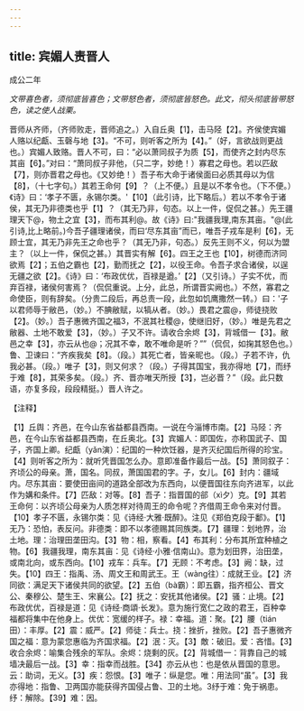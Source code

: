 ```yaml
---
---
---
```

title: 宾媚人责晋人
---



成公二年

*文带喜色者，须彻底皆喜色；文带怒色者，须彻底皆怒色。此文，彻头彻底皆带怒色，读之使人战栗。*

晋师从齐师，（齐师败走，晋师追之。）入自丘奥【1】，击马陉【2】。齐侯使宾媚人赂以纪甗、玉磬与地【3】。“不可，则听客之所为【4】。”（好，言欲战则更战也。）宾媚人致赂。晋人不可，曰：“必以萧同叔子为质【5】，而使齐之封内尽东其亩【6】。”对曰：“萧同叔子非他，（只二字，妙绝！）寡君之母也。若以匹敌【7】，则亦晋君之母也。《又妙绝！）吾子布大命于诸侯面曰必质其母以为信【8】，（十七字句。）其若王命何【9】？（上不便。）且是以不孝令也。（下不便。）《诗》曰：‘孝子不匮，永锡尔类。'【10】（此引诗，比下略后。）若以不孝令于诸侯，其无乃非德类也乎【1】？（其无乃非，句态。以上一件，促侃之甚。）先王疆理天下@，物土之宜【3】，而布其利@。故《诗》曰:"我疆我理,南东其亩。"@(此引诗,比上略前。)今吾子疆理诸侯，而曰‘尽东其亩”而已，唯吾子戎车是利【6】，无顾士宜，其无乃非先王之命也乎？（其无乃非，句态。）反先王则不义，何以为盟主？（以上一件，保侃之甚。）其晋实有解【6】。四王之王也【10】，树德而济同欲焉【2】；五伯之霸也【2】，勤而抚之【2】，以役王命。令吾子求合诸侯，以逞无疆之欲【2】。《诗》曰：‘布政优优，百禄是遒。’【2】（又引诗。）子实不优，而弃百禄，诸侯何害焉？（侃侃重说。上分，此总，所谓晋实阙也。）不然，寡君之命使臣，则有辞矣。（分贵二段后，再总责一段，此忽如饥鹰撒然一转。）曰：'子以君师辱于敝邑，（妙。）不腆敝赋，以犒从者。（妙。）畏君之震@，师徒挠败【2】。（妙。）吾子惠微齐国之福3，不泯其社稷@，使继旧好，（妙。）唯是先君之敝器、土地不敢爱【3】，（妙。）子又不许。请收合余烬【3】，背城借一【3】。敝邑之幸【3】，亦云从也@；况其不幸，敢不唯命是听？””（侃侃，如掬其怒色也。）鲁、卫谏曰：“齐疾我矣【8】。（段。）其死亡者，皆亲昵也。（段。）子若不许，仇我必甚。（段。）唯子【3】，则又何求？（段。）子得其国宝，我亦得地【7】，而纾于难【8】，其荣多矣。（段。）齐、晋亦唯天所授【3】，岂必晋？”（段。此只数语，亦复多段，段段精挺。）晋人许之。

【注释】

【1】丘舆：齐邑，在今山东省益都县西南。一说在今淄博市南。【2】马陉：齐邑，在今山东省益都县西南，在丘奥北。【3】宾媚人：即国佐，亦称国武子、国子，齐国上卿。纪甗（yǎn演）：纪国的一种炊饪器，是齐灭纪国后所得的珍宝。【4】则听客之所为：就听凭晋国怎么办。意即准备作最后一战。【5】萧同叙子：齐顷公的母亲。萧，国名。同叔，萧国国君的字。子，女儿。【6】封内：疆域内。尽东其亩：要使田亩间的道路全部改为东西向，以便晋国往东向齐进军，以此作为媾和条件。【7】匹敌：对等。【8】吾子：指晋国的郤（xì夕）克。【9】其若王命何：以齐顷公母亲为人质怎样对待周王的命令呢？齐借周王命令来对付晋。【10】孝子不匮，永锡尔类：见《诗经·大雅·既醉》。注见《郑伯克段于鄱》。【1】无乃：恐怕，表反问。非德类：即不以孝德赐其同族类。【7】疆理：划地界，治土地。理：治理田垄田沟。【3】物：相，察看。【4】布其利：分布其所宜种植之物。【6】我疆我理，南东其亩：见《诗经·小雅·信南山》。意为划田界，治田垄，或南北向，或东西向。【10】戎车：兵车。【7】无顾：不考虑。【3】阙：缺，过失。【10】四王：指禹、汤、周文王和周武王。王（wàng往）：成就王业。【2】济同欲：满足天下诸侯共同的欲望。【2】五伯（bà霸）：即五霸，指齐桓公、晋文公、秦穆公、楚生王、宋襄公。【2】抚之：安抚其他诸侯。【2】骚：止境。【2】布政优优，百禄是道：见《诗经·商頌·长发》。意为施行宽仁之政的君王，百种幸福都将集中在他身上。优优：宽缓的样子。禄：幸福。道：聚。【2】腰（tián田）：丰厚。【2】震：威严。【2】师徒：兵士。挠：挫折，挫败。【2】吾子惠微齐国之福：意为蒙您惠临为齐国求福。【2】泯：灭。【3】敵：破旧。爱：吝惜。【3】收合余烬：喻集合残余的军队。余烬：烧剩的灰。【2】背城借一：背靠自己的城墙决最后一战。【3】幸：指幸而战胜。【34】亦云从也：也是依从晋国的意思。云：助词，无义。【3】疾：怨恨。【3】唯子：纵是您。唯：用法同“虽”。【3】我亦得地：指鲁、卫两国亦能获得齐国侵占鲁、卫的土地。3纾于难：免于祸患。纾：解除。【39】难：因。